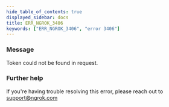 ```yaml
---
hide_table_of_contents: true
displayed_sidebar: docs
title: ERR_NGROK_3406
keywords: ["ERR_NGROK_3406", "error 3406"]
---
```


### Message

Token could not be found in request.

### Further help

If you're having trouble resolving this error, please reach out to [support@ngrok.com](mailto:support@ngrok.com?subject=Help%20with%20ERR_NGROK_3406)
